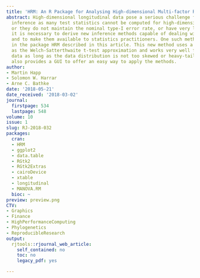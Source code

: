 ```yaml
---
title: 'HRM: An R Package for Analysing High-dimensional Multi-factor Repeated Measures'
abstract: High-dimensional longitudinal data pose a serious challenge for statistical
  inference as many test statistics cannot be computed for high-dimensional data,
  or they do not maintain the nominal type-I error rate, or have very low power. Therefore,
  it is necessary to derive new inference methods capable of dealing with high dimensionality,
  and to make them available to statistics practitioners. One such method is implemented
  in the package HRM described in this article. This new method uses a similar approach
  as the Welch-Satterthwaite t-test approximation and works very well for high-dimensional
  data as long as the data distribution is not too skewed or heavy-tailed. The package
  also provides a GUI to offer an easy way to apply the methods.
author:
- Martin Happ
- Solomon W. Harrar
- Arne C. Bathke
date: '2018-05-21'
date_received: '2018-03-02'
journal:
  firstpage: 534
  lastpage: 548
volume: 10
issue: 1
slug: RJ-2018-032
packages:
  cran:
  - HRM
  - ggplot2
  - data.table
  - RGtk2
  - RGtk2Extras
  - cairoDevice
  - xtable
  - longitudinal
  - MANOVA.RM
  bioc: ~
preview: preview.png
CTV:
- Graphics
- Finance
- HighPerformanceComputing
- Phylogenetics
- ReproducibleResearch
output:
  rjtools::rjournal_web_article:
    self_contained: no
    toc: no
    legacy_pdf: yes

---
```

